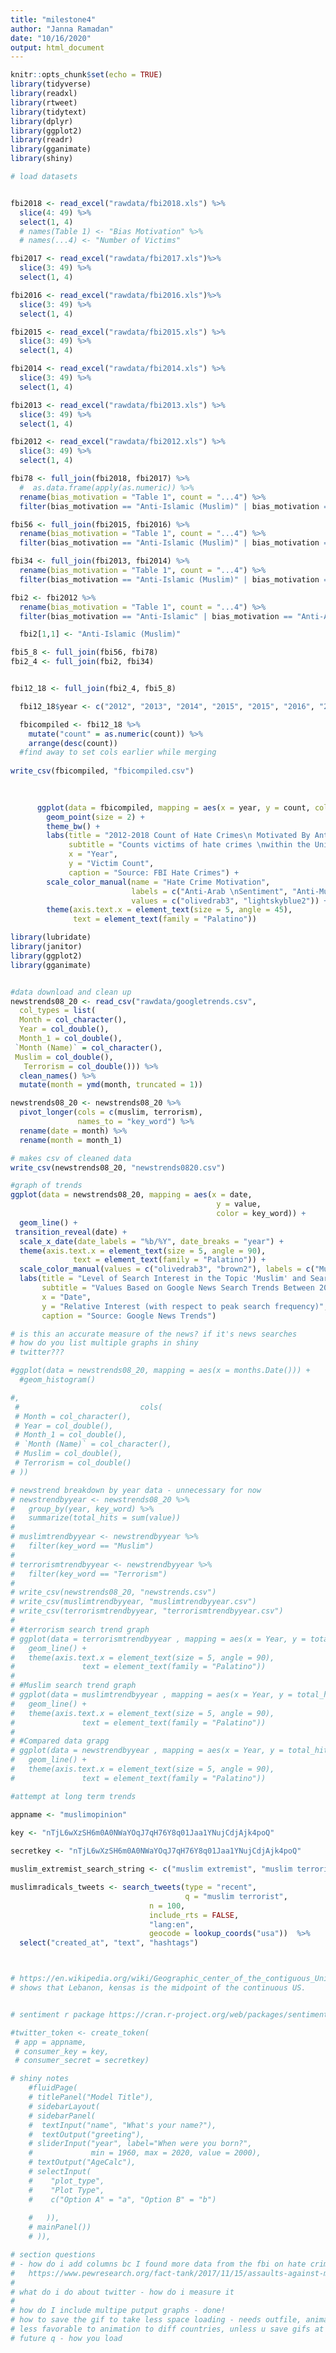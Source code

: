 ```yaml
---
title: "milestone4"
author: "Janna Ramadan"
date: "10/16/2020"
output: html_document
---
```


```r
knitr::opts_chunk$set(echo = TRUE)
library(tidyverse)
library(readxl)
library(rtweet)
library(tidytext)
library(dplyr)
library(ggplot2)
library(readr)
library(gganimate)
library(shiny)
```


```r
# load datasets


fbi2018 <- read_excel("rawdata/fbi2018.xls") %>%
  slice(4: 49) %>%
  select(1, 4) 
  # names(Table 1) <- "Bias Motivation" %>%
  # names(...4) <- "Number of Victims"

fbi2017 <- read_excel("rawdata/fbi2017.xls")%>%
  slice(3: 49) %>%
  select(1, 4)

fbi2016 <- read_excel("rawdata/fbi2016.xls")%>%
  slice(3: 49) %>%
  select(1, 4)

fbi2015 <- read_excel("rawdata/fbi2015.xls") %>%
  slice(3: 49) %>%
  select(1, 4)

fbi2014 <- read_excel("rawdata/fbi2014.xls") %>%
  slice(3: 49) %>%
  select(1, 4)

fbi2013 <- read_excel("rawdata/fbi2013.xls") %>%
  slice(3: 49) %>%
  select(1, 4)

fbi2012 <- read_excel("rawdata/fbi2012.xls") %>%
  slice(3: 49) %>%
  select(1, 4)

```

```r
fbi78 <- full_join(fbi2018, fbi2017) %>%
  #  as.data.frame(apply(as.numeric)) %>%
  rename(bias_motivation = "Table 1", count = "...4") %>%
  filter(bias_motivation == "Anti-Islamic (Muslim)" | bias_motivation == "Anti-Arab") 

fbi56 <- full_join(fbi2015, fbi2016) %>%
  rename(bias_motivation = "Table 1", count = "...4") %>%
  filter(bias_motivation == "Anti-Islamic (Muslim)" | bias_motivation == "Anti-Arab") 

fbi34 <- full_join(fbi2013, fbi2014) %>%
  rename(bias_motivation = "Table 1", count = "...4") %>%
  filter(bias_motivation == "Anti-Islamic (Muslim)" | bias_motivation == "Anti-Arab") 

fbi2 <- fbi2012 %>%
  rename(bias_motivation = "Table 1", count = "...4") %>%
  filter(bias_motivation == "Anti-Islamic" | bias_motivation == "Anti-Arab")

  fbi2[1,1] <- "Anti-Islamic (Muslim)"

fbi5_8 <- full_join(fbi56, fbi78)
fbi2_4 <- full_join(fbi2, fbi34)


fbi12_18 <- full_join(fbi2_4, fbi5_8)

  fbi12_18$year <- c("2012", "2013", "2014", "2015", "2015", "2016", "2016", "2018", "2018", "2017", "2017")

  fbicompiled <- fbi12_18 %>%
    mutate("count" = as.numeric(count)) %>%
    arrange(desc(count))
  #find away to set cols earlier while merging
    
write_csv(fbicompiled, "fbicompiled.csv")
    
  
```

```r

      ggplot(data = fbicompiled, mapping = aes(x = year, y = count, color = bias_motivation)) +
        geom_point(size = 2) +
        theme_bw() +
        labs(title = "2012-2018 Count of Hate Crimes\n Motivated By Anti-Muslim or \nAnti-Arab Sentiment",
             subtitle = "Counts victims of hate crimes \nwithin the United States",
             x = "Year",
             y = "Victim Count",
             caption = "Source: FBI Hate Crimes") +
        scale_color_manual(name = "Hate Crime Motivation",
                           labels = c("Anti-Arab \nSentiment", "Anti-Muslim \nSentiment"),
                           values = c("olivedrab3", "lightskyblue2")) +
        theme(axis.text.x = element_text(size = 5, angle = 45),
              text = element_text(family = "Palatino"))

```

```r
library(lubridate)
library(janitor)
library(ggplot2)
library(gganimate)


#data download and clean up
newstrends08_20 <- read_csv("rawdata/googletrends.csv",
  col_types = list(
  Month = col_character(),
  Year = col_double(),
  Month_1 = col_double(),
 `Month (Name)` = col_character(),
 Muslim = col_double(),
   Terrorism = col_double())) %>%  
  clean_names() %>%
  mutate(month = ymd(month, truncated = 1)) 

newstrends08_20 <- newstrends08_20 %>%
  pivot_longer(cols = c(muslim, terrorism), 
               names_to = "key_word") %>%
  rename(date = month) %>%
  rename(month = month_1)

# makes csv of cleaned data
write_csv(newstrends08_20, "newstrends0820.csv")

#graph of trends
ggplot(data = newstrends08_20, mapping = aes(x = date, 
                                              y = value, 
                                              color = key_word)) +
  geom_line() +
 transition_reveal(date) +
  scale_x_date(date_labels = "%b/%Y", date_breaks = "year") +
  theme(axis.text.x = element_text(size = 5, angle = 90),
              text = element_text(family = "Palatino")) +
  scale_color_manual(values = c("olivedrab3", "brown2"), labels = c("Muslim", "Terorrism"), name = "Key Word Search Term") +
  labs(title = "Level of Search Interest in the Topic 'Muslim' and Search Term 'Terrorist'",
       subtitle = "Values Based on Google News Search Trends Between 2008 and 2020", 
       x = "Date", 
       y = "Relative Interest (with respect to peak search frequency)", 
       caption = "Source: Google News Trends")

# is this an accurate measure of the news? if it's news searches
# how do you list multiple graphs in shiny
# twitter???

```


```r

#ggplot(data = newstrends08_20, mapping = aes(x = months.Date())) +
  #geom_histogram()

#, 
 #                           cols(
 # Month = col_character(),
 # Year = col_double(),
 # Month_1 = col_double(),
 # `Month (Name)` = col_character(),
 # Muslim = col_double(),
 # Terrorism = col_double()
# ))
```


```r

# newstrend breakdown by year data - unnecessary for now 
# newstrendbyyear <- newstrends08_20 %>%
#   group_by(year, key_word) %>%
#   summarize(total_hits = sum(value))
# 
# muslimtrendbyyear <- newstrendbyyear %>%
#   filter(key_word == "Muslim")
# 
# terrorismtrendbyyear <- newstrendbyyear %>%
#   filter(key_word == "Terrorism")
# 
# write_csv(newstrends08_20, "newstrends.csv")
# write_csv(muslimtrendbyyear, "muslimtrendbyyear.csv")
# write_csv(terrorismtrendbyyear, "terrorismtrendbyyear.csv")
# 
# #terrorism search trend graph
# ggplot(data = terrorismtrendbyyear , mapping = aes(x = Year, y = total_hits, color = key_word)) +
#   geom_line() +
#   theme(axis.text.x = element_text(size = 5, angle = 90),
#               text = element_text(family = "Palatino"))
# 
# #Muslim search trend graph
# ggplot(data = muslimtrendbyyear , mapping = aes(x = Year, y = total_hits, color = key_word)) +
#   geom_line() +
#   theme(axis.text.x = element_text(size = 5, angle = 90),
#               text = element_text(family = "Palatino"))
# 
# #Compared data grapg
# ggplot(data = newstrendbyyear , mapping = aes(x = Year, y = total_hits, color = key_word)) +
#   geom_line() +
#   theme(axis.text.x = element_text(size = 5, angle = 90),
#               text = element_text(family = "Palatino"))

#attempt at long term trends
```




```r
appname <- "muslimopinion"
  
key <- "nTjL6wXzSH6m0A0NWaYOqJ7qH76Y8q01Jaa1YNujCdjAjk4poQ"

secretkey <- "nTjL6wXzSH6m0A0NWaYOqJ7qH76Y8q01Jaa1YNujCdjAjk4poQ"

muslim_extremist_search_string <- c("muslim extremist", "muslim terrorist", "muslim radical")

muslimradicals_tweets <- search_tweets(type = "recent", 
                                       q = "muslim terrorist",
                               n = 100, 
                               include_rts = FALSE,
                               "lang:en",
                               geocode = lookup_coords("usa"))  %>%
  select("created_at", "text", "hashtags")



# https://en.wikipedia.org/wiki/Geographic_center_of_the_contiguous_United_States
# shows that Lebanon, kensas is the midpoint of the continuous US.


# sentiment r package https://cran.r-project.org/web/packages/sentimentr/sentimentr.pdf

#twitter_token <- create_token(
 # app = appname,
 # consumer_key = key,
 # consumer_secret = secretkey)
```

```r
# shiny notes
    #fluidPage(
    # titlePanel("Model Title"),
    # sidebarLayout(
    # sidebarPanel(
    #  textInput("name", "What's your name?"),  
    #  textOutput("greeting"),
    # sliderInput("year", label="When were you born?",   
    #             min = 1960, max = 2020, value = 2000),  
    # textOutput("AgeCalc"),
    # selectInput(
    #    "plot_type",
    #    "Plot Type",
    #    c("Option A" = "a", "Option B" = "b")
    
    #   )),
    # mainPanel())
    # )),
```

```r
# section questions
# - how do i add columns bc I found more data from the fbi on hate crime stats : 
#   https://www.pewresearch.org/fact-tank/2017/11/15/assaults-against-muslims-in-u-s-surpass-2001-level/
#   
# what do i do about twitter - how do i measure it
# 
# how do I include multipe putput graphs - done!
# how to save the gif to take less space loading - needs outfile, animate, etc. 
# less favorable to animation to diff countries, unless u save gifs at once and load
# future q - how you load 
  
```
